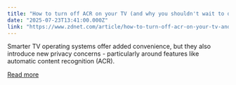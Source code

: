 ```yaml
---
title: "How to turn off ACR on your TV (and why you shouldn't wait to do it)"
date: "2025-07-23T13:41:00.000Z"
link: "https://www.zdnet.com/article/how-to-turn-off-acr-on-your-tv-and-why-you-shouldnt-wait-to-do-it/"
---
```


Smarter TV operating systems offer added convenience, but they also introduce new privacy concerns - particularly around features like automatic content recognition (ACR).

[Read more](https://www.zdnet.com/article/how-to-turn-off-acr-on-your-tv-and-why-you-shouldnt-wait-to-do-it/)
